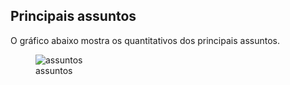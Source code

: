 ## Principais assuntos

O gráfico abaixo mostra os quantitativos dos principais assuntos.

![assuntos](graficos/assuntos.png)